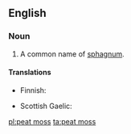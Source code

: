 ==English==

===Noun===
{{en-noun|head=[[peat]] [[moss]]|-}}

# A common name of [[sphagnum]].

====Translations====
{{trans-top|sphagnum}}
* Finnish: {{t+|fi|rahkasammal}}
{{trans-mid}}
* Scottish Gaelic: {{t|gd|mòinteach|f}}
{{trans-bottom}}

[[pl:peat moss]]
[[ta:peat moss]]
